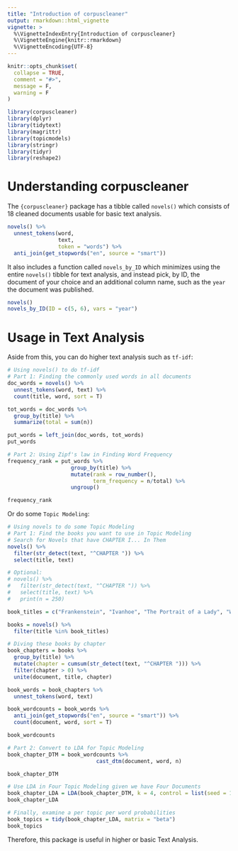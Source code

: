 ```yaml
---
title: "Introduction of corpuscleaner"
output: rmarkdown::html_vignette
vignette: >
  %\VignetteIndexEntry{Introduction of corpuscleaner}
  %\VignetteEngine{knitr::rmarkdown}
  %\VignetteEncoding{UTF-8}
---
```


```r
knitr::opts_chunk$set(
  collapse = TRUE,
  comment = "#>", 
  message = F,
  warning = F
)
```

```r
library(corpuscleaner)
library(dplyr)
library(tidytext)
library(magrittr)
library(topicmodels)
library(stringr)
library(tidyr)
library(reshape2)
```

# Understanding corpuscleaner
The `{corpuscleaner}` package has a tibble called `novels()` which consists of 18 cleaned documents usable for basic text analysis. 

```r
novels() %>%
  unnest_tokens(word, 
                text, 
                token = "words") %>%
  anti_join(get_stopwords("en", source = "smart"))
```

It also includes a function called `novels_by_ID` which minimizes using the entire `novels()` tibble for text analysis, and instead pick, by ID, the document of your choice and an additional column name, such as the `year` the document was published.

```r
novels()
novels_by_ID(ID = c(5, 6), vars = "year")
```

# Usage in Text Analysis
Aside from this, you can do higher text analysis such as `tf-idf`:

```r
# Using novels() to do tf-idf
# Part 1: Finding the commonly used words in all documents
doc_words = novels() %>%
  unnest_tokens(word, text) %>%
  count(title, word, sort = T)

tot_words = doc_words %>%
  group_by(title) %>% 
  summarize(total = sum(n))

put_words = left_join(doc_words, tot_words)
put_words

# Part 2: Using Zipf's law in Finding Word Frequency
frequency_rank = put_words %>%
                    group_by(title) %>%
                    mutate(rank = row_number(),
                           term_frequency = n/total) %>%
                    ungroup()

frequency_rank
```

Or do some `Topic Modeling`:

```r
# Using novels to do some Topic Modeling
# Part 1: Find the books you want to use in Topic Modeling 
# Search for Novels that have CHAPTER I... In Them 
novels() %>%
  filter(str_detect(text, "^CHAPTER ")) %>%
  select(title, text)

# Optional: 
# novels() %>%
#   filter(str_detect(text, "^CHAPTER ")) %>%
#   select(title, text) %>%
#   print(n = 250)

book_titles = c("Frankenstein", "Ivanhoe", "The Portrait of a Lady", "Wuthering Heights")

books = novels() %>%
  filter(title %in% book_titles)

# Diving these books by chapter 
book_chapters = books %>%
  group_by(title) %>%
  mutate(chapter = cumsum(str_detect(text, "^CHAPTER "))) %>%
  filter(chapter > 0) %>%
  unite(document, title, chapter)

book_words = book_chapters %>%
  unnest_tokens(word, text) 

book_wordcounts = book_words %>%
  anti_join(get_stopwords("en", source = "smart")) %>%
  count(document, word, sort = T)

book_wordcounts

# Part 2: Convert to LDA for Topic Modeling
book_chapter_DTM = book_wordcounts %>%
                            cast_dtm(document, word, n)

book_chapter_DTM

# Use LDA in Four Topic Modeling given we have Four Documents
book_chapter_LDA = LDA(book_chapter_DTM, k = 4, control = list(seed = 1234))
book_chapter_LDA

# Finally, examine a per topic per word probabilities 
book_topics = tidy(book_chapter_LDA, matrix = "beta")
book_topics
```

Therefore, this package is useful in higher or basic Text Analysis.
